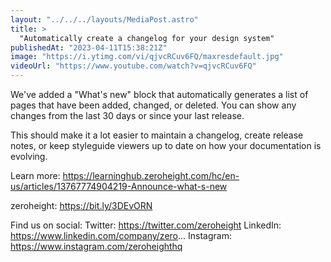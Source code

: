 ```yaml
---
layout: "../../../layouts/MediaPost.astro"
title: >
  "Automatically create a changelog for your design system"
publishedAt: "2023-04-11T15:38:21Z"
image: "https://i.ytimg.com/vi/qjvcRCuv6FQ/maxresdefault.jpg"
videoUrl: "https://www.youtube.com/watch?v=qjvcRCuv6FQ"
---
```


We've added a "What's new" block that automatically generates a list of pages that have been added, changed, or deleted. You can show any changes from the last 30 days or since your last release.

This should make it a lot easier to maintain a changelog, create release notes, or keep styleguide viewers up to date on how your documentation is evolving.

Learn more: https://learninghub.zeroheight.com/hc/en-us/articles/13767774904219-Announce-what-s-new

zeroheight: https://bit.ly/3DEvORN

Find us on social:
Twitter: https://twitter.com/zeroheight
LinkedIn: https://www.linkedin.com/company/zero...
Instagram: https://www.instagram.com/zeroheighthq
